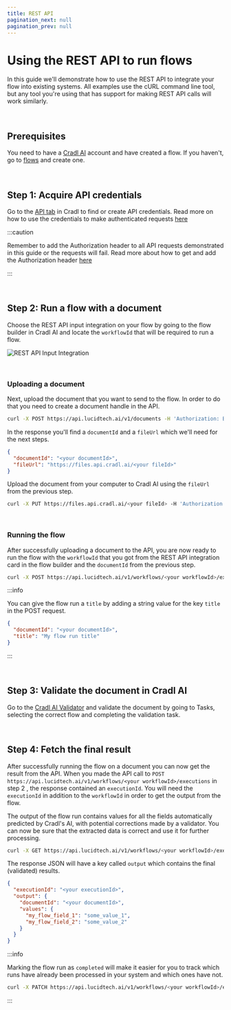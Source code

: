 ```yaml
---
title: REST API
pagination_next: null
pagination_prev: null
---
```



# Using the REST API to run flows

In this guide we'll demonstrate how to use the REST API to integrate your flow into existing systems. All examples use 
the cURL command line tool, but any tool you're using that has support for making REST API calls will work similarly.

<br/>

## Prerequisites

You need to have a [Cradl AI](https://app.cradl.ai/) account and have created a flow. If you haven't, go to 
[flows](https://app.cradl.ai/flows) and create one.

<br/>

## Step 1: Acquire API credentials

Go to the [API tab](https://app.cradl.ai/appclients) in Cradl to find or create API credentials. Read 
more on how to use the credentials to make authenticated requests [here](../reference/authentication.md)

:::caution

Remember to add the Authorization header to all API requests demonstrated in this guide or the requests will fail. Read
more about how to get and add the Authorization header 
[here](../reference/authentication.md#getting-an-access-token-manually)

:::

<br/>

## Step 2: Run a flow with a document

Choose the REST API input integration on your flow by going to the flow builder in Cradl AI and locate the `workflowId` 
that will be required to run a flow.

![REST API Input Integration](/img/integrations/rest-api/rest-api-input.png)

<br/>

### Uploading a document

Next, upload the document that you want to send to the flow. In order to do that you need to create a 
document handle in the API.

```bash
curl -X POST https://api.lucidtech.ai/v1/documents -H 'Authorization: Bearer <your access token>' --json '{}'
```

In the response you'll find a `documentId` and a `fileUrl` which we'll need for the next steps.

```json
{
  "documentId": "<your documentId>",
  "fileUrl": "https://files.api.cradl.ai/<your fileId>"
}
```

Upload the document from your computer to Cradl AI using the `fileUrl` from the previous step.

```bash
curl -X PUT https://files.api.cradl.ai/<your fileId> -H 'Authorization: Bearer <your access token>' --data-binary @my-document-file.pdf
```

<br/>

### Running the flow

After successfully uploading a document to the API, you are now ready to run the flow with the `workflowId` that you 
got from the REST API integration card in the flow builder and the `documentId` from the previous step.

```bash
curl -X POST https://api.lucidtech.ai/v1/workflows/<your workflowId>/executions -H 'Authorization: Bearer <your access token>' --json '{"input": {"documentId": "<your documentId>"}}'
```

:::info

You can give the flow run a `title` by adding a string value for the key `title` in the
POST request. 

```json
{
  "documentId": "<your documentId>",
  "title": "My flow run title"
}
```

:::

<br/>

## Step 3: Validate the document in Cradl AI

Go to the [Cradl AI Validator](https://app.cradl.ai/supervise) and validate the document by going to Tasks, 
selecting the correct flow and completing the validation task.

<br/>

## Step 4: Fetch the final result

After successfully running the flow on a document you can now get the result from the API. When you made the API call 
to `POST https://api.lucidtech.ai/v1/workflows/<your workflowId>/executions` in step 2 , the response contained an 
`executionId`. You will need the `executionId` in addition to the `workflowId` in order to get the output from the 
flow.

The output of the flow run contains values for all the fields automatically predicted by Cradl's AI, with potential 
corrections made by a validator. You can now be sure that the extracted data is correct and use it for further 
processing.

```bash
curl -X GET https://api.lucidtech.ai/v1/workflows/<your workflowId>/executions/<your executionId> -H 'Authorization: Bearer <your access token>' 
```

The response JSON will have a key called `output` which contains the final (validated) results.

```json
{
  "executionId": "<your executionId>",
  "output": {
    "documentId": "<your documentId>",
    "values": {
      "my_flow_field_1": "some_value_1",
      "my_flow_field_2": "some_value_2"
    }
  }
}
```

:::info

Marking the flow run as `completed` will make it easier for you to track which runs have already been processed in 
your system and which ones have not.

```bash
curl -X PATCH https://api.lucidtech.ai/v1/workflows/<your workflowId>/executions/<your executionId> -H 'Authorization: Bearer <your access token>' --json '{"status": "completed"}'
```

:::
